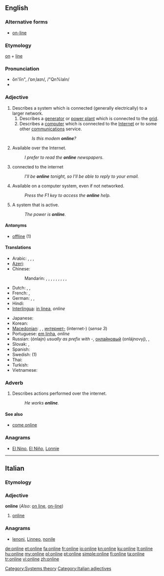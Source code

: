 {{wikipedia}}
{{also|on line}}
==English==

===Alternative forms===
* [[on-line]]

===Etymology===
[[on]] + [[line]]

===Pronunciation===
* ŏn'līn", /ˈɒnˌlaɪn/, /"Qn%laIn/
* {{audio|En-us-online.ogg|Audio (US)}}

===Adjective===
{{en-adj}}

# Describes a system which is connected (generally electrically) to a larger network.
## Describes a [[generator]] or [[power plant]] which is connected to the [[grid]].
## Describes a [[computer]] which is connected to the [[Internet]] or to some other [[communications]] service.
##: ''Is this modem '''online'''?''
# Available over the Internet.
#: ''I prefer to read the '''online''' newspapers.''
# connected to the internet
#:''I'll be '''online''' tonight, so I'll be able to reply to your email.''
# Available on a computer system, even if not networked.
#: ''Press the F1 key to access the '''online''' help.''
# A system that is active.
#: ''The power is '''online'''.''

====Antonyms====
* [[offline]] (1)

====Translations====
{{trans-top}}
* Arabic: {{t|ar|متصل|tr=muttáSil}},  {{t|ar|متواجد |tr=mutawaajid}},  {{t|ar|على الإنترنت|tr=`ala l-'intarnat}},  {{t|ar|أونلاين|tr='onlayn}}
* [[Azeri]]: {{t|az|onlayn|xs=Azeri}}
* Chinese:
*: Mandarin: {{t|cmn|在線|sc=Hani}},  {{t|cmn|在线|tr=zàixiàn|sc=Hani}},  {{t|cmn|上網|sc=Hani}},  {{t|cmn|上网|tr=shàngwǎng|sc=Hani}},  {{t|cmn|聯機|sc=Hani}},  {{t|cmn|联机|tr=liánjī|sc=Hani}},  {{t|cmn|線上|sc=Hani}},  {{t|cmn|线上|tr=xiànshàng|sc=Hani}},  {{t|cmn|網上|sc=Hani}},  {{t|cmn|网上|tr=wǎngshàng|sc=Hani}}
* Dutch: {{t-|nl|online}}, {{t-|nl|aangesloten}}, {{t+|nl|verbonden}}
* French: {{t+|fr|en ligne}},  {{t+|fr|online}}
* German: {{t+|de|eingeschaltet}}, {{t+|de|verbunden}}, {{t+|de|online}}
* Hindi: {{t|hi|ऑनलाइन|tr=ŏnlā'in|xs=Hindi}}
* [[Interlingua]]: [[in linea]], ''online''
{{trans-mid}}
* Japanese: {{t|ja|オンライン|tr=onrain}}
* Korean: {{t|ko|온라인|tr=onlain|sc=Hang}}
* [[Macedonian]]: {{t|mk|на линија|tr=na línija}}, {{t|mk|вклучен|tr=vklúčen}}, [[интернет]][[-]] (ínternet-) (''sense 3'')
* Portuguese: [[em linha]], ''online''
* Russian: {{t|ru|онлайн}} (ónlajn) {{indeclinable}} ''usually as prefix with -'', [[онлайновый]] (onlájnovyj),  {{t|ru|в сети|tr=v setí}},  {{t|ru|в интернете|tr=v internéte}}
* Slovak: {{t|sk|online}}, {{t|sk|pripojený|m}}
* Spanish: {{t+|es|en línea}}
* Swedish: {{t|sv|uppkopplad}} (1)
* Thai: {{t|th|ออนไลน์|tr=on-lai}}
* Turkish: {{t+|tr|çevrimiçi}}
* Vietnamese: {{t|vi|trực tuyến|xs=Vietnamese}}
{{trans-bottom}}

===Adverb===
{{en-adv}}

# Describes actions performed over the internet.
#: ''He works '''online'''.''

====See also====
* [[come online]]

===Anagrams===
* [[El Nino#English|El Nino]], [[El Niño#English|El Niño]], [[Lonnie#English|Lonnie]]
[[Category:Systems theory]]
----
==Italian==

===Etymology===
{{etyl|en|it}}

===Adjective===
'''online''' {{inv}} (''Also'': [[on line]], [[on-line]])

# [[#English|online]]

===Anagrams===
* [[lenoni#Italian|lenoni]], [[Linneo#Italian|Linneo]], [[nonile#Italian|nonile]]
[[Category:Italian adjectives]]

[[de:online]]
[[et:online]]
[[fa:online]]
[[fr:online]]
[[io:online]]
[[kn:online]]
[[ku:online]]
[[lt:online]]
[[hu:online]]
[[my:online]]
[[pl:online]]
[[pt:online]]
[[simple:online]]
[[fi:online]]
[[ta:online]]
[[tr:online]]
[[vi:online]]
[[zh:online]]